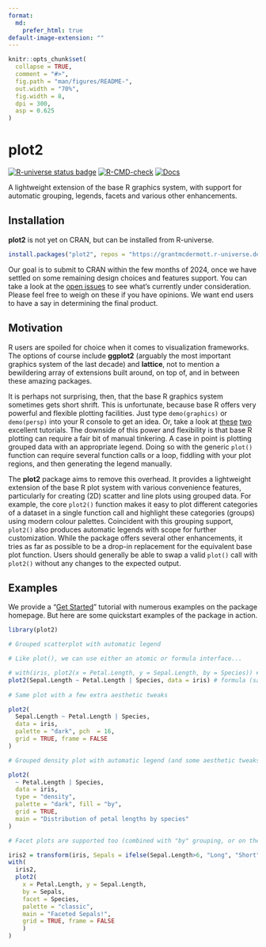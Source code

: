 ```yaml
---
format:
  md:
    prefer_html: true
default-image-extension: ""
---
```

<!-- README.md is generated from README.Rmd. Please edit that file -->

```r
knitr::opts_chunk$set(
  collapse = TRUE,
  comment = "#>",
  fig.path = "man/figures/README-",
  out.width = "70%",
  fig.width = 8,
  dpi = 300,
  asp = 0.625
)
```

# plot2

<!-- badges: start -->
[![R-universe status badge](https://grantmcdermott.r-universe.dev/badges/plot2)](https://grantmcdermott.r-universe.dev)
[![R-CMD-check](https://github.com/grantmcdermott/plot2/actions/workflows/R-CMD-check.yaml/badge.svg)](https://github.com/grantmcdermott/plot2/actions/workflows/R-CMD-check.yaml)
[![Docs](https://img.shields.io/badge/docs-homepage-blue.svg)](https://grantmcdermott.com/plot2/index.html)
<!-- badges: end -->

A lightweight extension of the base R graphics system, with support for
automatic grouping, legends, facets and various other enhancements.

## Installation

**plot2** is not yet on CRAN, but can be installed from R-universe.

``` r
install.packages("plot2", repos = "https://grantmcdermott.r-universe.dev")
```

Our goal is to submit to CRAN within the few months of 2024, once we have
settled on some remaining design choices and features support. You can take a 
look at the [open issues](https://github.com/grantmcdermott/plot2/issues) to see
what's currently under consideration. Please feel free to weigh on these if you
have opinions. We want end users to have a say in determining the final product.

## Motivation

R users are spoiled for choice when it comes to visualization frameworks. The
options of course include **ggplot2** (arguably the most important graphics
system of the last decade) and **lattice**, not to mention a bewildering array
of extensions built around, on top of, and in between these amazing packages.

It is perhaps not surprising, then, that the base R graphics system sometimes
gets short shrift. This is unfortunate, because base R offers very powerful and
flexible plotting facilities. Just type `demo(graphics)` or `demo(persp)` into
your R console to get an idea. Or, take a look at
[these](https://github.com/karoliskoncevicius/tutorial_r_introduction/blob/main/baseplotting.md)
[two](https://quizzical-engelbart-d15a44.netlify.app/2021-2022_m2-data-2_visu-2_practice#1)
excellent tutorials. The downside of this power and flexibility is that base R
plotting can require a fair bit of manual tinkering. A case in point is
plotting grouped data with an appropriate legend. Doing so with the generic
`plot()` function can require several function calls or a loop, fiddling with
your plot regions, and then generating the legend manually.

The **plot2** package aims to remove this overhead. It provides a lightweight
extension of the base R plot system with various convenience features,
particularly for creating (2D) scatter and line plots using grouped data. For
example, the core `plot2()` function makes it easy to plot different categories
of a dataset in a single function call and highlight these categories (groups)
using modern colour palettes. Coincident with this grouping support, `plot2()`
also produces automatic legends with scope for further customization. While the
package offers several other enhancements, it tries as far as possible to be a
drop-in replacement for the equivalent base plot function. Users should
generally be able to swap a valid `plot()` call with `plot2()` without any
changes to the expected output.

## Examples

We provide a
"[Get Started](https://grantmcdermott.com/plot2/index.html#/vignettes/get_started)"
tutorial with numerous examples on the package homepage. But here are some
quickstart examples of the package in action.

```r
library(plot2)

# Grouped scatterplot with automatic legend

# Like plot(), we can use either an atomic or formula interface...

# with(iris, plot2(x = Petal.Length, y = Sepal.Length, by = Species)) # atomic
plot2(Sepal.Length ~ Petal.Length | Species, data = iris) # formula (same)
 
# Same plot with a few extra aesthetic tweaks

plot2(
  Sepal.Length ~ Petal.Length | Species, 
  data = iris,
  palette = "dark", pch  = 16,
  grid = TRUE, frame = FALSE
)

# Grouped density plot with automatic legend (and some aesthetic tweaks)

plot2(
  ~ Petal.Length | Species,
  data = iris,
  type = "density",
  palette = "dark", fill = "by",
  grid = TRUE,
  main = "Distribution of petal lengths by species"
)

# Facet plots are supported too (combined with "by" grouping, or on their own)

iris2 = transform(iris, Sepals = ifelse(Sepal.Length>6, "Long", "Short"))
with(
  iris2,
  plot2(
    x = Petal.Length, y = Sepal.Length,
    by = Sepals,
    facet = Species,
    palette = "classic",
    main = "Faceted Sepals!",
    grid = TRUE, frame = FALSE
    )
)
```

